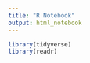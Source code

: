 ```yaml
---
title: "R Notebook"
output: html_notebook
---
```



```r
library(tidyverse)
library(readr)
```

